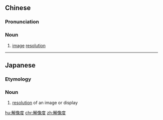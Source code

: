 ==Chinese==
{{zh-forms|type=21}}

===Pronunciation===
{{zh-pron
|m=jiěxiàngdù
|cat=n
}}

===Noun===
{{zh-noun}}

# [[image]] [[resolution]]

----

==Japanese==
{{ja-kanjitab|かい|ぞう|ど|yomi=on}}

===Etymology===
{{suffix|解像|度|t1=lens resolution|t2=degree|lang=ja|sort=かいぞうど}}

===Noun===
{{ja-noun|かいぞうど}}

# [[resolution]] of an image or display

[[hu:解像度]]
[[chr:解像度]]
[[zh:解像度]]